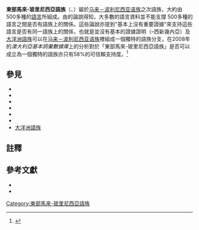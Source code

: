 {{Infobox language family
|name=東部馬來-玻里尼西亞語族
|region=[[摩鹿加群岛|摩鹿加群岛]]及[[太平洋|太平洋]]地區
|familycolor=Austronesian
|fam1=[[南島語系|南島語系]]
|fam2=[[台灣南島語言|台灣南島語言]] ?
|fam3=[[马来－波利尼西亚语族|马来－波利尼西亚语族]] (MP)
|fam4=([[中-東部馬來-玻里尼西亞語族|中-東部馬來-玻里尼西亞語族]])
|child1=[[哈馬黑拉–西新幾內亞語族|哈馬黑拉–西新幾內亞語族]]
|child2=[[大洋洲語族|大洋洲語族]]
|iso5=pqe
}}

'''東部馬來-玻里尼西亞語族'''（{{lang|en|Eastern Malayo-Polynesian languages}}、{{lang|en|EMP}}）屬於[[马来－波利尼西亚语族|马来－波利尼西亚语族]]之次語族，大約由 500多種的[[語言|語言]]所組成。由{{link-en|馬爾科姆·羅斯|Malcolm Ross (linguist)}}的論說得知，大多數的語言資料並不能支撐 500多種的語言之間是否有語族上的關係。這些論說亦提到"基本上沒有重要證據"來支持這些語言是否有同一語族上的關係，也就是並沒有基本的證據證明{{link-en|哈嗎黑拉–西部新幾內亞語族|Halmahera–Cenderawasih languages}}（{{link-en|南部哈嗎黑拉語族|South Halmahera languages}}–西新幾內亞）及[[大洋洲語族|大洋洲語族]]可以在[[马来－波利尼西亚语族|马来－波利尼西亚语族]]裡組成一個獨特的語族分支，在2008年的''澳大利亞基本詞彙數據庫''上的分析對於「東部馬來-玻里尼西亞語族」是否可以成立為一個獨特的語族亦只有58%的可信賴支持度。<ref>{{Cite web|title=Austronesian Basic Vocabulary Database|url=http://language.psy.auckland.ac.nz/austronesian/research.php|access-date=2013-06-15|archive-url=https://web.archive.org/web/20110928153321/http://language.psy.auckland.ac.nz/austronesian/research.php|archive-date=2011-09-28|dead-url=yes}}</ref>

==參見==
*{{link-en|西部新幾內亞語族|Cenderawasih languages}}
*{{link-en|哈馬黑拉–西部新幾內亞語族|Halmahera–Cenderawasih languages}}
*{{link-en|哈馬黑拉海語族|Halmahera Sea languages}}
*{{link-en|南部哈馬黑拉語族|South Halmahera languages}}
*{{link-en|拉賈安帕特語族|Raja Ampat languages}}
*{{link-en|低地曼博拉莫語族|Lower Mamberamo languages}}
*[[大洋洲語族|大洋洲語族]]

==註釋==
{{Reflist}}

==參考文獻==
{{ReflistH}}
*{{Cite book|url=https://www.worldcat.org/title/history-and-typology-of-western-austronesian-voice-systems/oclc/49988027|publisher=Pacific Linguistics, Research School of Pacific and Asian Studies, Australian National University|date=2002|location=Canberra|isbn=978-0-85883-477-4|oclc=49988027|language=en|first=Fay|last=Wouk|first2=Malcolm|last2=Ross|last3=Australian National University|last4=Research School of Pacific and Asian Studies|title=The history and typology of western Austronesian voice systems|access-date=2021-10-16|archive-date=2021-10-19|archive-url=https://web.archive.org/web/20211019044647/https://www.worldcat.org/title/history-and-typology-of-western-austronesian-voice-systems/oclc/49988027|dead-url=no}}
*{{Cite book|url=http://public.ebookcentral.proquest.com/choice/publicfullrecord.aspx?p=653026|publisher=Taylor and Francis|date=2013|location=Hoboken|isbn=978-0-203-82112-1|oclc=831121487|language=en|first=K. Alexander|last=Adelaar|first2=Nikolaus|last2=Himmelmann|title=Austronesian Languages of Asia and Madagascar}}{{Dead link}}
{{ReflistF}}

[[Category:東部馬來-玻里尼西亞語族|Category:東部馬來-玻里尼西亞語族]]